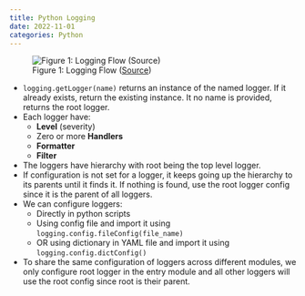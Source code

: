 ```yaml
---
title: Python Logging
date: 2022-11-01
categories: Python
---
```


![Figure 1: Logging Flow ([Source](https://docs.python.org/3/howto/logging.html))](images/logging-flow.png)

- `logging.getLogger(name)` returns an instance of the named logger. If it already exists, return the existing instance. It no name is provided, returns the root logger.
- Each logger have:
    - **Level** (severity)
    - Zero or more **Handlers**
    - **Formatter**
    - **Filter**
- The loggers have hierarchy with root being the top level logger.
- If configuration is not set for a logger, it keeps going up the hierarchy to its parents until it finds it. If nothing is found, use the root logger config since it is the parent of all loggers.
- We can configure loggers:
    - Directly in python scripts
    - Using config file and import it using `logging.config.fileConfig(file_name)`
    - OR using dictionary in YAML file and import it using `logging.config.dictConfig()`
- To share the same configuration of loggers across different modules, we only configure root logger in the entry module and all other loggers will use the root config since root is their parent.

